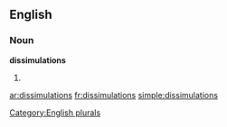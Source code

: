 ==English==

===Noun===
'''dissimulations'''

# {{plural of|[[dissimulation]]}}

[[Category:English plurals]]

[[ar:dissimulations]]
[[fr:dissimulations]]
[[simple:dissimulations]]